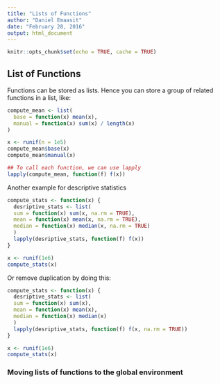 ```yaml
---
title: "Lists of Functions"
author: "Daniel Emaasit"
date: "February 28, 2016"
output: html_document
---
```


```r
knitr::opts_chunk$set(echo = TRUE, cache = TRUE)
```

## List of Functions
Functions can be stored as lists. Hence you can store a group of related functions in a list, like:
```r
compute_mean <- list(
  base = function(x) mean(x),
  manual = function(x) sum(x) / length(x)
)

x <- runif(n = 1e5)
compute_mean$base(x)
compute_mean$manual(x)

## To call each function, we can use lapply
lapply(compute_mean, function(f) f(x))
```

Another example for descriptive statistics
```r
compute_stats <- function(x) {
  desriptive_stats <- list(
  sum = function(x) sum(x, na.rm = TRUE),
  mean = function(x) mean(x, na.rm = TRUE),
  median = function(x) median(x, na.rm = TRUE)
  )
  lapply(desriptive_stats, function(f) f(x))
}

x <- runif(1e6)
compute_stats(x)
```

Or remove duplication by doing this:
```r
compute_stats <- function(x) {
  desriptive_stats <- list(
  sum = function(x) sum(x),
  mean = function(x) mean(x),
  median = function(x) median(x)
  )
  lapply(desriptive_stats, function(f) f(x, na.rm = TRUE))
}

x <- runif(1e6)
compute_stats(x)
```

### Moving lists of functions to the global environment
